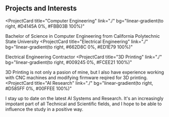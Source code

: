 ## Projects and Interests

<ProjectCard
  title="Computer Engineering"
  link="./"
  bg="linear-gradient(to right, #D4145A 0%, #FBB03B 100%)"
>
  Bachelor of Science in Computer Engineering from
  California Polytechnic State University
</ProjectCard>
<ProjectCard
  title="Electrical Engineering"
  link="./"
  bg="linear-gradient(to right, #662D8C 0%, #ED1E79 100%)"
>
  Electrical Engineering Contractor
</ProjectCard>
<ProjectCard
  title="3D Printing"
  link="./"
  bg="linear-gradient(to right, #009245 0%, #FCEE21 100%)"
>
  3D Printing is not only a pasion of mine, but I also have experience working
  with CNC machines and modifying firmware reqired for 3D printing.
</ProjectCard>
<ProjectCard
  title="AI Research"
  link="./"
  bg="linear-gradient(to right, #D585FF 0%, #00FFEE 100%)"
>
  I stay up to date on the latest AI Systems and Research. It's an increasingly
  impotant part of all Technical and Scientific fields, and I hope to be able to
  influence the study in a positive way.
</ProjectCard>
